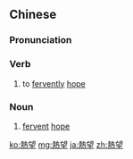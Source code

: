 ==Chinese==
{{zh-forms|s=热望}}

===Pronunciation===
{{zh-pron
|m=rèwàng
|c=jit6 mong6
|cat=v,n
}}

===Verb===
{{zh-verb}}

# {{lb|zh|literary}} to [[fervently]] [[hope]]

===Noun===
{{zh-noun}}

# {{lb|zh|literary}} [[fervent]] [[hope]]

[[ko:熱望]]
[[mg:熱望]]
[[ja:熱望]]
[[zh:熱望]]